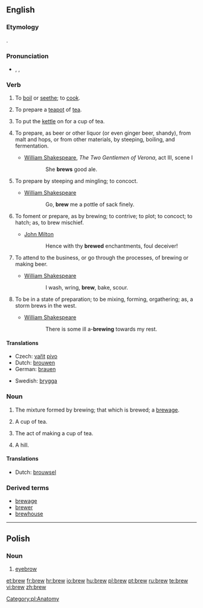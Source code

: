 ==English==

===Etymology===
{{OE.}} {{term|brēowan|lang=ang}}.

===Pronunciation===
*{{enPR|bro͞o}}, {{IPA|/bruː/}}, {{SAMPA|/bru:/}}
*:{{rhymes|uː}}

===Verb===
{{en-verb}}

# {{context|transitive|obsolete}} To [[boil]] or [[seethe]]; to [[cook]].
# {{context|transitive|Commonwealth English}} To prepare a [[teapot]] of [[tea]].
# {{context|transitive|Commonwealth English}} To put the [[kettle]] on for a cup of tea.
# {{context|transitive|Commonwealth English}} To prepare, as beer or other liquor (or even ginger beer, shandy), from malt and hops, or from other materials, by steeping, boiling, and fermentation.
#* [[w:William Shakespeare|William Shakespeare]], ''The Two Gentlemen of Verona'', act III, scene I
#:: She '''brews''' good ale.
# {{transitive}} To prepare by steeping and mingling; to concoct.
#* [[w:William Shakespeare|William Shakespeare]]
#:: Go, '''brew''' me a pottle of sack finely.
# {{transitive}} To foment or prepare, as by brewing; to contrive; to plot; to concoct; to hatch; as, to brew mischief.
#* [[w:John Milton|John Milton]]
#:: Hence with thy '''brewed''' enchantments, foul deceiver!
# {{intransitive}} To attend to the business, or go through the processes, of brewing or making beer.
#* [[w:William Shakespeare|William Shakespeare]]
#:: I wash, wring, '''brew''', bake, scour.
# {{intransitive}} To be in a state of preparation; to be mixing, forming, orgathering; as, a storm brews in the west.
#* [[w:William Shakespeare|William Shakespeare]]
#:: There is some ill a-'''brewing''' towards my rest.

====Translations====
{{trans-top|to prepare liquor}}
*Czech: [[vařit]] [[pivo]] {{i|about beer}}
*Dutch: [[brouwen]]
*German: [[brauen]]
{{trans-mid}}
*Swedish: [[brygga]]
{{trans-bottom}}

===Noun===
{{en-noun}}

# The mixture formed by brewing; that which is brewed; a [[brewage]].
# {{Commonwealth English}} A cup of tea.
# {{Commonwealth English}} The act of making a cup of tea.
# {{context|UK|colloquial}} A hill.

====Translations====
{{trans-top|something brewed}}
*Dutch: [[brouwsel]] {{n}}
{{trans-mid}}
{{trans-bottom}}

===Derived terms===
*[[brewage]]
*[[brewer]]
*[[brewhouse]]

----

==Polish==

===Noun===
{{infl|pl|noun|g=f}}

# [[eyebrow]]

[[Category:pl:Anatomy]]

[[et:brew]]
[[fr:brew]]
[[hr:brew]]
[[io:brew]]
[[hu:brew]]
[[pl:brew]]
[[pt:brew]]
[[ru:brew]]
[[te:brew]]
[[vi:brew]]
[[zh:brew]]